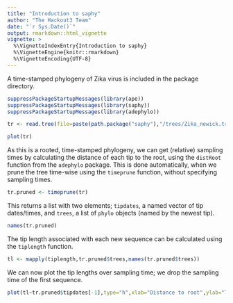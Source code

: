 ```yaml
---
title: "Introduction to saphy"
author: "The Hackout3 Team"
date: "`r Sys.Date()`"
output: rmarkdown::html_vignette
vignette: >
  %\VignetteIndexEntry{Introduction to saphy}
  %\VignetteEngine{knitr::rmarkdown}
  %\VignetteEncoding{UTF-8}
---
```


A time-stamped phylogeny of Zika virus is included in the package directory.

```r
suppressPackageStartupMessages(library(ape))
suppressPackageStartupMessages(library(saphy))
suppressPackageStartupMessages(library(adephylo))
```

```r
tr <- read.tree(file=paste(path.package("saphy"),"/trees/Zika_newick.tre",sep=""))
```

```r
plot(tr)
```


As this is a rooted, time-stamped phylogeny, we can get (relative) sampling times by calculating the distance of each tip to the root, using the ```distRoot``` function from the ```adephylo``` package. This is done automatically, when we prune the tree time-wise using the ```timeprune``` function, without specifying sampling times.

```r
tr.pruned <- timeprune(tr)
```

This returns a list with two elements; ```tipdates```, a named vector of tip dates/times, and ```trees```, a list of ```phylo``` objects (named by the newest tip).

```r
names(tr.pruned)
```

The tip length associated with each new sequence can be calculated using the ```tiplength``` function.

```r
tl <- mapply(tiplength,tr.pruned$trees,names(tr.pruned$trees))
```

We can now plot the tip lengths over sampling time; we drop the sampling time of the first sequence.

```r
plot(tl~tr.pruned$tipdates[-1],type="h",xlab="Distance to root",ylab="Tip length")
```


